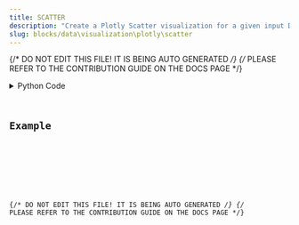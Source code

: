```yaml
---
title: SCATTER
description: "Create a Plotly Scatter visualization for a given input DataContainer."
slug: blocks/data\visualization\plotly\scatter
---
```


{/* DO NOT EDIT THIS FILE! IT IS BEING AUTO GENERATED */}
{/* PLEASE REFER TO THE CONTRIBUTION GUIDE ON THE DOCS PAGE */}


<PythonDocsDisplay docstring={docstring} />
<details>
<summary>Python Code</summary>



<Code code={pythonCode} lang="py" wrap theme="dracula" />

[Find this Flojoy Block on GitHub](https://github.com/flojoy-ai/blocks/blob/main/blocks/DATA\VISUALIZATION\PLOTLY\SCATTER/SCATTER.py)

</details>

## Example


<GetHelpWidget />


<AppDisplay app={app} blockName="SCATTER" client:visible />


<Example />

{/* DO NOT EDIT THIS FILE! IT IS BEING AUTO GENERATED */}
{/* PLEASE REFER TO THE CONTRIBUTION GUIDE ON THE DOCS PAGE */}
